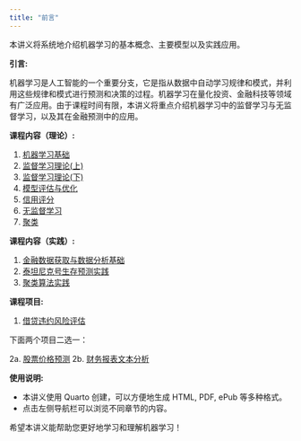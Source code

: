 ```yaml
---
title: "前言"
---
```


本讲义将系统地介绍机器学习的基本概念、主要模型以及实践应用。

**引言:**

机器学习是人工智能的一个重要分支，它是指从数据中自动学习规律和模式，并利用这些规律和模式进行预测和决策的过程。机器学习在量化投资、金融科技等领域有广泛应用。由于课程时间有限，本讲义将重点介绍机器学习中的监督学习与无监督学习，以及其在金融预测中的应用。

**课程内容（理论）:**

1.  [机器学习基础](01_ml_basic.qmd)
2.  [监督学习理论(上)](03_supervised.qmd)
3.  [监督学习理论(下)](04_supervised.qmd)
4.  [模型评估与优化](05_model_assess.qmd)
5.  [信用评分](06_credit.qmd)
6.  [无监督学习](07_unsupervised.qmd)
7.  [聚类](07_cluster.qmd)

**课程内容（实践）:**

1. [金融数据获取与数据分析基础](lab02_data.qmd)
2. [泰坦尼克号生存预测实践](lab03_titanic.qmd)
3. [聚类算法实践](lab07_cluster.qmd)

**课程项目:**

1.  [借贷违约风险评估](project1_LC.qmd)

下面两个项目二选一：

2a.  [股票价格预测](project2a_tspred.qmd)
2b.  [财务报表文本分析](project2b_text.qmd)

**使用说明:**

*   本讲义使用 Quarto 创建，可以方便地生成 HTML, PDF, ePub 等多种格式。
*   点击左侧导航栏可以浏览不同章节的内容。

希望本讲义能帮助您更好地学习和理解机器学习！ 